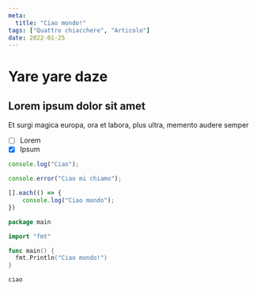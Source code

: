```yaml
---
meta:
  title: "Ciao mondo!"
tags: ["Quattro chiacchere", "Articolo"]
date: 2022-01-25
---
```


# Yare yare daze

## Lorem ipsum dolor sit amet

Et surgi magica europa, ora et labora, plus ultra, memento audere semper

* [ ] Lorem
* [x] Ipsum

```js filename="main.js"
console.log("Ciao");

console.error("Ciao mi chiamo");

[].each(() => {
    console.log("Ciao mondo");
})
```

```go filename="main.go"
package main

import "fmt"

func main() {
  fmt.Println("Ciao mondo!")
}
```

`ciao`
